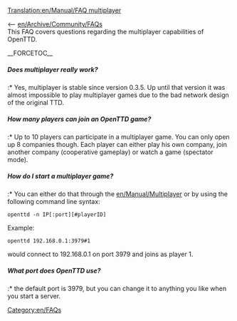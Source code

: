 [[Translation:en/Manual/FAQ multiplayer]]
[[Category:en/FAQs]]

<-- [[en/Archive/Community/FAQ]]s<br/>
This FAQ covers questions regarding the multiplayer capabilities of OpenTTD.

__FORCETOC__
=====Does multiplayer really work?=====
:* Yes, multiplayer is stable since version 0.3.5. Up until that version it was almost impossible to play multiplayer games due to the bad network design of the original TTD.

=====How many players can join an OpenTTD game?=====
:* Up to 10 players can participate in a multiplayer game. You can only open up 8 companies though. Each player can either play his own company, join another company (cooperative gameplay) or watch a game (spectator mode).

=====How do I start a multiplayer game?=====
:* You can either do that through the [[en/Manual/Multiplayer]] or by using the following command line syntax:
<pre>openttd -n IP[:port][#playerID]</pre>
Example:
<pre>openttd 192.168.0.1:3979#1</pre> would connect to 192.168.0.1 on port 3979 and joins as player 1.

=====What port does OpenTTD use?=====
:* the default port is 3979, but you can change it to anything you like when you start a server.